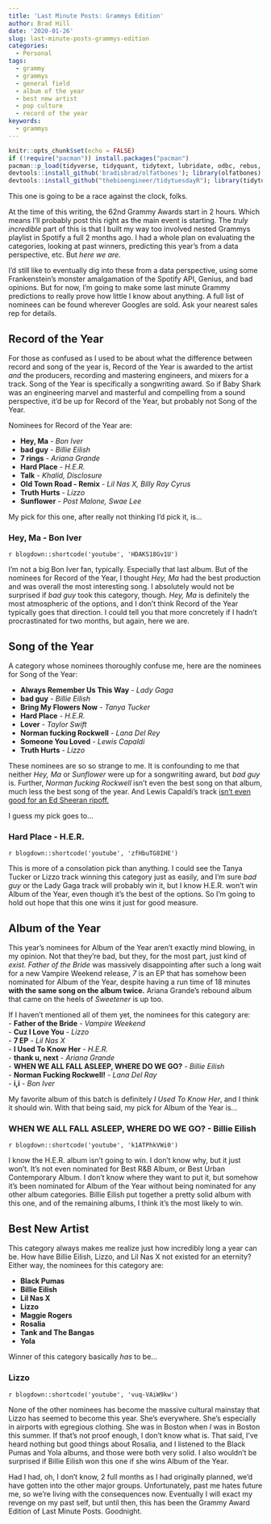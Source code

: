 ```yaml
---
title: 'Last Minute Posts: Grammys Edition'
author: Brad Hill
date: '2020-01-26'
slug: last-minute-posts-grammys-edition
categories:
  - Personal
tags:
  - grammy
  - grammys
  - general field
  - album of the year
  - best new artist
  - pop culture
  - record of the year
keywords:
  - grammys
---
```


```r
knitr::opts_chunk$set(echo = FALSE)
if (!require("pacman")) install.packages("pacman")
pacman::p_load(tidyverse, tidyquant, tidytext, lubridate, odbc, rebus, gghighlight, DataExplorer, devtools, skimr, magrittr,rvest, tidygraph, ggraph, colorspace)
devtools::install_github('bradisbrad/olfatbones'); library(olfatbones)
devtools::install_github("thebioengineer/tidytuesdayR"); library(tidytuesdayR)
```

This one is going to be a race against the clock, folks.    
  
At the time of this writing, the 62nd Grammy Awards start in 2 hours. Which means I'll probably post this right as the main event is starting. The *truly incredible* part of this is that I built my way too involved nested Grammys playlist in Spotify a full 2 months ago. I had a whole plan on evaluating the categories, looking at past winners, predicting this year's from a data perspective, etc. But *here we are.*  
  
I'd still like to eventually dig into these from a data perspective, using some Frankenstein's monster amalgamation of the Spotify API, Genius, and bad opinions. But for now, I'm going to make some last minute Grammy predictions to really prove how little I know about anything. A full list of nominees can be found wherever Googles are sold. Ask your nearest sales rep for details.     
  
## Record of the Year   
  
For those as confused as I used to be about what the difference between record and song of the year is, Record of the Year is awarded to the artist *and* the producers, recording and mastering engineers, and mixers for a track. Song of the Year is specifically a songwriting award. So if Baby Shark was an engineering marvel and masterful and compelling from a sound perspective, it'd be up for Record of the Year, but probably not Song of the Year. 

Nominees for Record of the Year are:  
  
- **Hey, Ma** - *Bon Iver*  
- **bad guy** - *Billie Eilish*   
- **7 rings** - *Ariana Grande*   
- **Hard Place** - *H.E.R.*   
- **Talk** - *Khalid, Disclosure*   
- **Old Town Road - Remix** - *Lil Nas X, Billy Ray Cyrus*    
- **Truth Hurts** - *Lizzo*   
- **Sunflower** - *Post Malone, Swae Lee*   
  
My pick for this one, after really not thinking I'd pick it, is...    
    
### Hey, Ma - Bon Iver
`r blogdown::shortcode('youtube', 'HDAKS18Gv1U')`
  
I'm not a big Bon Iver fan, typically. Especially that last album. But of the nominees for Record of the Year, I thought *Hey, Ma* had the best production and was overall the most interesting song. I absolutely would not be surprised if *bad guy* took this category, though. *Hey, Ma* is definitely the most atmospheric of the options, and I don't think Record of the Year typically goes that direction. I could tell you that more concretely if I hadn't procrastinated for two months, but again, here we are.  
  
  
## Song of the Year   
  
A category whose nominees thoroughly confuse me, here are the nominees for Song of the Year:  
  
- **Always Remember Us This Way** - *Lady Gaga*   
- **bad guy** - *Billie Eilish*   
- **Bring My Flowers Now** - *Tanya Tucker*   
- **Hard Place** - *H.E.R.*   
- **Lover** - *Taylor Swift*   
- **Norman fucking Rockwell** - *Lana Del Rey*   
- **Someone You Loved** - *Lewis Capaldi*   
- **Truth Hurts** - *Lizzo*    
  
These nominees are so so strange to me. It is confounding to me that neither *Hey, Ma* or *Sunflower* were up for a songwriting award, but *bad guy* is. Further, *Norman fucking Rockwell* isn't even the best song on that album, much less the best song of the year. And Lewis Capaldi's track [isn't even good for an Ed Sheeran ripoff.](https://www.youtube.com/watch?v=sW_32lzQvos)   
  
I guess my pick goes to...  
  
### Hard Place - H.E.R.   
  
`r blogdown::shortcode('youtube', 'zfHbuTG8IHE')`
  
This is more of a consolation pick than anything. I could see the Tanya Tucker or Lizzo track winning this category just as easily, and I'm sure *bad guy* or the Lady Gaga track will probably win it, but I know H.E.R. won't win Album of the Year, even though it's the best of the options. So I'm going to hold out hope that this one wins it just for good measure.   
  
## Album of the Year  
  
This year's nominees for Album of the Year aren't exactly mind blowing, in my opinion. Not that they're bad, but they, for the most part, just kind of *exist.* *Father of the Bride* was massively disappointing after such a long wait for a new Vampire Weekend release, *7* is an EP that has somehow been nominated for Album of the Year, despite having a run time of 18 minutes **with the same song on the album twice.** Ariana Grande's rebound album that came on the heels of *Sweetener* is up too.   
  
If I haven't mentioned all of them yet, the nominees for this category are:   
- **Father of the Bride** - *Vampire Weekend*   
- **Cuz I Love You** - *Lizzo*   
- **7 EP** - *Lil Nas X*   
- **I Used To Know Her** - *H.E.R.*   
- **thank u, next** - *Ariana Grande*   
- **WHEN WE ALL FALL ASLEEP, WHERE DO WE GO?** - *Billie Eilish*   
- **Norman Fucking Rockwell!** - *Lana Del Ray*   
- **i,i** - *Bon Iver*   

  
My favorite album of this batch is definitely *I Used To Know Her*, and I think it should win. With that being said, my pick for Album of the Year is...  
  
### WHEN WE ALL FALL ASLEEP, WHERE DO WE GO? - Billie Eilish  
  
`r blogdown::shortcode('youtube', 'k1ATPhkVWi0')`   
  
I know the H.E.R. album isn't going to win. I don't know why, but it just won't. It's not even nominated for Best R&B Album, or Best Urban Contemporary Album. I don't know where they want to put it, but somehow it's been nominated for Album of the Year without being nominated for any other album categories. Billie Eilish put together a pretty solid album with this one, and of the remaining albums, I think it's the most likely to win.   
  
## Best New Artist  
  
This category always makes me realize just how incredibly long a year can be. How have Billie Eilish, Lizzo, and Lil Nas X not existed for an eternity? Either way, the nominees for this category are:   
  
- **Black Pumas**   
- **Billie Eilish**   
- **Lil Nas X**   
- **Lizzo**   
- **Maggie Rogers**   
- **Rosalia**   
- **Tank and The Bangas**   
- **Yola**   
  
Winner of this category basically *has* to be...  
  
### Lizzo   
  
`r blogdown::shortcode('youtube', 'vuq-VAiW9kw')`   
  
None of the other nominees has become the massive cultural mainstay that Lizzo has seemed to become this year. She's everywhere. She's especially in airports with egregious clothing. She was in Boston when *I* was in Boston this summer. If that's not proof enough, I don't know what is. That said, I've heard nothing but good things about Rosalia, and I listened to the Black Pumas and Yola albums, and those were both very solid. I also wouldn't be surprised if Billie Eilish won this one if she wins Album of the Year.   
  
Had I had, oh, I don't know, 2 full months as I had originally planned, we'd have gotten into the other major groups. Unfortunately, past me hates future me, so we're living with the consequences now. Eventually I will exact my revenge on my past self, but until then, this has been the Grammy Award Edition of Last Minute Posts. Goodnight.